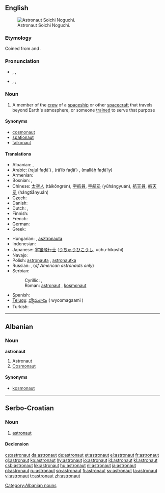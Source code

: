 {{also|Astronaut}}
==English==
{{wikipedia}}
[[Image:Soichi 20Noguchi em 20alta.jpg|thumb|right|Astronaut Soichi Noguchi.]]

===Etymology===
Coined from {{etyl|grc}} {{term|ἄστρον|sc=polytonic|tr=ástron||star|lang=grc}} and {{term|ναύτης|sc=polytonic|tr=naútēs||sailor|lang=grc}}.

===Pronunciation===
* {{a|Canada}} {{enPR|ăs'trənôt"}}, {{IPA|/ˈæstrəˌnɑt/}}, {{SAMPA|/"{str@%nAt/}}
*: {{audio|en-ca-astronaut.ogg|Audio (CA)}}
* {{a|UK}}  {{enPR|ăs'trənôt"}}, {{IPA|/ˈæs.tɹəˌnɔː(ɹ)t/}}, {{SAMPA|/"{s.tr@%nO:(r)t/}}

===Noun===
{{en-noun}}

# A member of the [[crew]] of a [[spaceship]] or other [[spacecraft]] that travels beyond Earth's atmosphere, or someone [[trained]] to serve that purpose

====Synonyms====
* [[cosmonaut]]
* [[spationaut]]
* [[taikonaut]]

====Translations====
{{trans-top|member of the crew of a spaceship or other spacecraft, or someone trained for that purpose}}
* Albanian: {{t+|sq|astronaut|xs=Albanian}}, {{t-|sq|kosmonaut|xs=Albanian}}
* Arabic: {{Arab|[[رجل فضاء]]}} (rajul faḍāʼ) {{m}}, {{Arab|[[رائد فضاء]]}} (rāʼib faḍāʼ) {{m}}, {{Arab|[[ملاح فضائي]]}} (mallāḥ faḍāʼiy) {{m}}
* Armenian: {{t-|hy|աստղագնաց|tr=astġagnac'}}
* Bosnian: {{t-|bs|astronaut|m}}, {{t-|bs|kosmonaut|m}}
* Chinese: [[太空人]] (tàikōngrén), [[宇航員]], [[宇航员]] (yǔhángyuán), [[航天員]], [[航天员]] (hángtiānyuán)
* Czech: {{t+|cs|kosmonaut|m}}
* Danish: {{t+|da|astronaut}}
* Dutch: {{t+|nl|ruimtevaarder|m}}, {{t+|nl|astronaut|m}}
* Finnish: {{t+|fi|astronautti}}
* French: {{t+|fr|astronaute|m}}
* German: {{t+|de|Astronaut|m}}
* Greek: {{t|el|αστροναύτης|m|tr=astronáftis|sc=Grek}}
{{trans-mid}}
* Hungarian: {{t+|hu|űrhajós}}, [[asztronauta]]
* Indonesian: {{t+|id|astronot|xs=Indonesian}}
* Japanese: [[宇宙飛行士]] ([[うちゅうひこうし]], uchū-hikōshi)
* Navajo: {{tø|nv|wótáahgoo ałnaaʼáłtʼahiʼ‎‎}}
* Polish: [[astronauta]] {{m}}, [[astronautka]] {{f}}
* Russian: {{t+|ru|космонавт|m|tr=kosmonávt}}, {{t+|ru|астронавт|m|tr=astronávt}} (''of American astronauts only'')
* Serbian:
*: Cyrillic: {{t+|sr|астронаут|m|sc=Cyrl}}, {{t-|sr|космонаут|m|sc=Cyrl}}
*: Roman: [[astronaut#Serbian|astronaut]] {{m}}, [[kosmonaut#Serbian|kosmonaut]] {{m}}
* Spanish: {{t-|es|astronauta|m|f}}
* [[Telugu]]: [[వ్యోమగామి]] ( wyoomagaami )
* Turkish: {{t+|tr|astronot}}
{{trans-bottom}}

----

==Albanian==

===Noun===
'''astronaut'''

# Astronaut
# [[cosmonaut|Cosmonaut]]

====Synonyms====
* [[kosmonaut#Albanian|kosmonaut]]

[[Category:Albanian nouns]]

----

==Serbo-Croatian==

===Noun===
{{sh-noun|g=m|head=astronàut|r|астронаут|астрона̀ут}}

# [[astronaut]]

====Declension====
{{sh-decl-noun
|astronaut|astronauti
|astronauta|astronauta
|astronautu|astronautima
|astronauta|astronaute
|astronaute|astronauti
|astronautu|astronautima
|astronautom|astronautima
}}

[[cs:astronaut]]
[[da:astronaut]]
[[de:astronaut]]
[[et:astronaut]]
[[el:astronaut]]
[[fr:astronaut]]
[[gl:astronaut]]
[[ko:astronaut]]
[[hy:astronaut]]
[[io:astronaut]]
[[id:astronaut]]
[[kl:astronaut]]
[[csb:astronaut]]
[[kk:astronaut]]
[[hu:astronaut]]
[[nl:astronaut]]
[[ja:astronaut]]
[[pl:astronaut]]
[[ru:astronaut]]
[[sq:astronaut]]
[[fi:astronaut]]
[[sv:astronaut]]
[[ta:astronaut]]
[[vi:astronaut]]
[[tr:astronaut]]
[[zh:astronaut]]